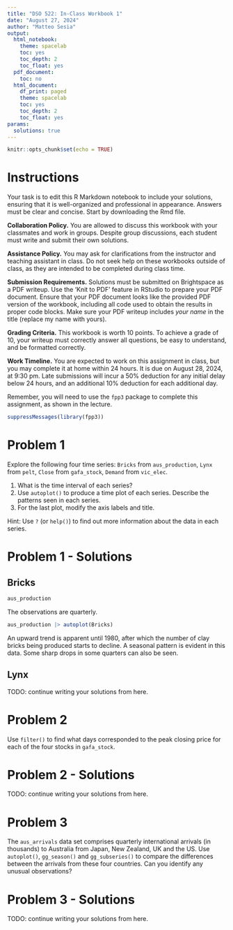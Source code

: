 ```yaml
---
title: "DSO 522: In-Class Workbook 1"
date: "August 27, 2024"
author: "Matteo Sesia"
output:
  html_notebook:
    theme: spacelab
    toc: yes
    toc_depth: 2
    toc_float: yes
  pdf_document:
    toc: no
  html_document:
    df_print: paged
    theme: spacelab
    toc: yes
    toc_depth: 2
    toc_float: yes
params:
  solutions: true
---
```


```r
knitr::opts_chunk$set(echo = TRUE)
```

# Instructions


Your task is to edit this R Markdown notebook to include your solutions, ensuring that it is well-organized and professional in appearance. Answers must be clear and concise.
Start by downloading the Rmd file.

**Collaboration Policy.**
You are allowed to discuss this workbook with your classmates and work in groups. Despite group discussions, each student must write and submit their own solutions.

**Assistance Policy.**
You may ask for clarifications from the instructor and teaching assistant in class. Do not seek help on these workbooks outside of class, as they are intended to be completed during class time.

**Submission Requirements.**
Solutions must be submitted on Brightspace as a PDF writeup. Use the 'Knit to PDF' feature in RStudio to prepare your PDF document. Ensure that your PDF document looks like the provided PDF version of the workbook, including all code used to obtain the results in proper code blocks.
Make sure your PDF writeup includes *your name* in the title (replace my name with yours).

**Grading Criteria.**
This workbook is worth 10 points. To achieve a grade of 10, your writeup must correctly answer all questions, be easy to understand, and be formatted correctly.

**Work Timeline.**
You are expected to work on this assignment in class, but you may complete it at home within 24 hours. It is due on August 28, 2024, at 9:30 pm.
Late submissions will incur a 50% deduction for any initial delay below 24 hours, and an additional 10% deduction for each additional day.


Remember, you will need to use the `fpp3` package to complete this assignment, as shown in the lecture.

```r
suppressMessages(library(fpp3))
```

# Problem 1

Explore the following four time series: `Bricks` from `aus_production`, `Lynx` from `pelt`, `Close` from `gafa_stock`, `Demand` from `vic_elec`.

   1. What is the time interval of each series?
   2. Use `autoplot()` to produce a time plot of each series. Describe the patterns seen in each series.
   3. For the last plot, modify the axis labels and title.

Hint: Use `?` (or `help()`) to find out more information about the data in each series.
  

# Problem 1 - Solutions


## Bricks


```r
aus_production
```

The observations are quarterly.

```r
aus_production |> autoplot(Bricks)
```

An upward trend is apparent until 1980, after which the number of clay bricks being produced starts to decline. A seasonal pattern is evident in this data. Some sharp drops in some quarters can also be seen.

## Lynx

TODO: continue writing your solutions from here.

# Problem 2

Use `filter()` to find what days corresponded to the peak closing price for each of the four stocks in `gafa_stock`.

# Problem 2 - Solutions

TODO: continue writing your solutions from here.

# Problem 3

The `aus_arrivals` data set comprises quarterly international arrivals (in thousands) to Australia from Japan, New Zealand, UK and the US. Use `autoplot()`, `gg_season()` and `gg_subseries()` to compare the differences between the arrivals from these four countries. Can you identify any unusual observations?

# Problem 3 - Solutions

TODO: continue writing your solutions from here.
